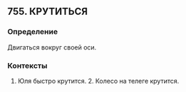## 755. КРУТИТЬСЯ
### Определение
Двигаться вокруг своей оси.

### Контексты
1. Юля быстро крутится. 2. Колесо на телеге крутится.


